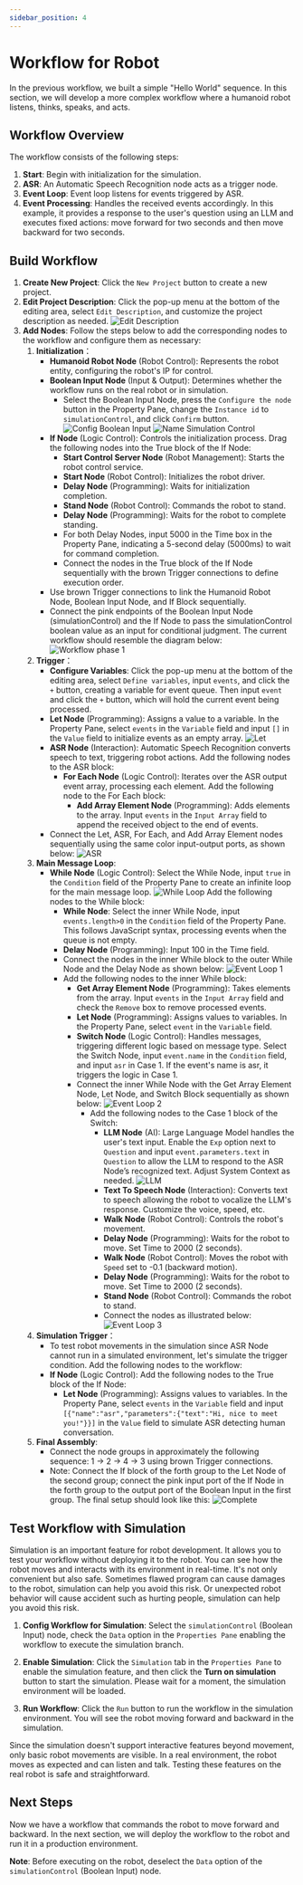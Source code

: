 ```yaml
---
sidebar_position: 4
---
```


# Workflow for Robot

In the previous workflow, we built a simple "Hello World" sequence. In this section, we will develop a more complex workflow where a humanoid robot listens, thinks, speaks, and acts.

## Workflow Overview

The workflow consists of the following steps:

1. **Start**: Begin with initialization for the simulation.
2. **ASR**: An Automatic Speech Recognition node acts as a trigger node.
3. **Event Loop**: Event loop listens for events triggered by ASR.
4. **Event Processing**: Handles the received events accordingly. In this example, it provides a response to the user's question using an LLM and executes fixed actions: move forward for two seconds and then move backward for two seconds.

## Build Workflow

1. **Create New Project**: Click the `New Project` button to create a new project.
2. **Edit Project Description**: Click the pop-up menu at the bottom of the editing area, select `Edit Description`, and customize the project description as needed.
![Edit Description](edit-description.png)
3. **Add Nodes**: Follow the steps below to add the corresponding nodes to the workflow and configure them as necessary:
     1. **Initialization**：
         - **Humanoid Robot Node** (Robot Control): Represents the robot entity, configuring the robot's IP for control.
         - **Boolean Input Node** (Input & Output): Determines whether the workflow runs on the real robot or in simulation.
           - Select the Boolean Input Node, press the `Configure the node` button in the Property Pane, change the `Instance id` to `simulationControl`, and click `Confirm` button.
![Config Boolean Input](config-boolean-input.png)
![Name Simulation Control](name-simulation-control.png)
         - **If Node** (Logic Control): Controls the initialization process. Drag the following nodes into the True block of the If Node:
           - **Start Control Server Node** (Robot Management): Starts the robot control service.
           - **Start Node** (Robot Control): Initializes the robot driver.
           - **Delay Node** (Programming): Waits for initialization completion.
           - **Stand Node** (Robot Control): Commands the robot to stand.
           - **Delay Node** (Programming): Waits for the robot to complete standing.
           - For both Delay Nodes, input 5000 in the Time box in the Property Pane, indicating a 5-second delay (5000ms) to wait for command completion.
           - Connect the nodes in the True block of the If Node sequentially with the brown Trigger connections to define execution order.
         - Use brown Trigger connections to link the Humanoid Robot Node, Boolean Input Node, and If Block sequentially.
         - Connect the pink endpoints of the Boolean Input Node (simulationControl) and the If Node to pass the simulationControl boolean value as an input for conditional judgment.
        The current workflow should resemble the diagram below:
![Workflow phase 1](phase-1.png)
     2. **Trigger**：
         - **Configure Variables**: Click the pop-up menu at the bottom of the editing area, select `Define variables`, input `events`, and click the `+` button, creating a variable for event queue. Then input `event` and click the `+` button, which will hold the current event being processed.
         - **Let Node** (Programming): Assigns a value to a variable. In the Property Pane, select `events` in the `Variable` field and input `[]` in the `Value` field to initialize events as an empty array.
![Let](let.png)
         - **ASR Node** (Interaction): Automatic Speech Recognition converts speech to text, triggering robot actions. Add the following nodes to the ASR block:
           - **For Each Node** (Logic Control): Iterates over the ASR output event array, processing each element. Add the following node to the For Each block:
             - **Add Array Element Node** (Programming): Adds elements to the array. Input `events` in the `Input Array` field to append the received object to the end of events.
         - Connect the Let, ASR, For Each, and Add Array Element nodes sequentially using the same color input-output ports, as shown below:
![ASR](asr.png)
     3. **Main Message Loop**:
         - **While Node** (Logic Control): Select the While Node, input `true` in the `Condition` field of the Property Pane to create an infinite loop for the main message loop.
![While Loop](while-true.png)
            Add the following nodes to the While block:
           - **While Node**: Select the inner While Node, input `events.length>0` in the `Condition` field of the Property Pane. This follows JavaScript syntax, processing events when the queue is not empty.
           - **Delay Node** (Programming): Input 100 in the Time field.
           - Connect the nodes in the inner While block to the outer While Node and the Delay Node as shown below:
![Event Loop 1](event-loop-1.png)
           - Add the following nodes to the inner While block:
             - **Get Array Element Node** (Programming): Takes elements from the array. Input `events` in the `Input Array` field and check the `Remove` box to remove processed events.
             - **Let Node** (Programming): Assigns values to variables. In the Property Pane, select `event` in the `Variable` field.
             - **Switch Node** (Logic Control): Handles messages, triggering different logic based on message type. Select the Switch Node, input `event.name` in the `Condition` field, and input `asr` in Case 1. If the event's name is asr, it triggers the logic in Case 1.
             - Connect the inner While Node with the Get Array Element Node, Let Node, and Switch Block sequentially as shown below:
![Event Loop 2](event-loop-2.png)
               - Add the following nodes to the Case 1 block of the Switch:
                 - **LLM Node** (AI): Large Language Model handles the user's text input. Enable the `Exp` option next to `Question` and input `event.parameters.text` in `Question` to allow the LLM to respond to the ASR Node’s recognized text. Adjust System Context as needed.
![LLM](llm.png)
                 - **Text To Speech Node** (Interaction): Converts text to speech allowing the robot to vocalize the LLM's response. Customize the voice, speed, etc.
                 - **Walk Node** (Robot Control): Controls the robot's movement.
                 - **Delay Node** (Programming): Waits for the robot to move. Set Time to 2000 (2 seconds).
                 - **Walk Node** (Robot Control): Moves the robot with `Speed` set to -0.1 (backward motion).
                 - **Delay Node** (Programming): Waits for the robot to move. Set Time to 2000 (2 seconds).
                 - **Stand Node** (Robot Control): Commands the robot to stand.
                 - Connect the nodes as illustrated below:
![Event Loop 3](event-loop-3.png)
     4. **Simulation Trigger**：
         - To test robot movements in the simulation since ASR Node cannot run in a simulated environment, let's simulate the trigger condition. Add the following nodes to the workflow:
         - **If Node** (Logic Control): Add the following nodes to the True block of the If Node:
           - **Let Node** (Programming): Assigns values to variables. In the Property Pane, select `events` in the `Variable` field and input `[{"name":"asr","parameters":{"text":"Hi, nice to meet you!"}}]` in the `Value` field to simulate ASR detecting human conversation.
     5. **Final Assembly**:
         - Connect the node groups in approximately the following sequence: 1 -> 2 -> 4 -> 3 using brown Trigger connections.
         - Note: Connect the If block of the forth group to the Let Node of the second group; connect the pink input port of the If Node in the forth group to the output port of the Boolean Input in the first group. The final setup should look like this:
![Complete](complete.png)

## Test Workflow with Simulation

Simulation is an important feature for robot development. It allows you to test your workflow without deploying it to the robot. You can see how the robot moves and interacts with its environment in real-time. It's not only convenient but also safe. Sometimes flawed program can cause damages to the robot, simulation can help you avoid this risk. Or unexpected robot behavior will cause accident such as hurting people, simulation can help you avoid this risk.


1. **Config Workflow for Simulation**: Select the `simulationControl` (Boolean Input) node, check the `Data` option in the `Properties Pane` enabling the workflow to execute the simulation branch.
   
2. **Enable Simulation**: Click the `Simulation` tab in the `Properties Pane` to enable the simulation feature, and then click the **Turn on simulation** button to start the simulation. Please wait for a moment, the simulation environment will be loaded.

3. **Run Workflow**: Click the `Run` button to run the workflow in the simulation environment. You will see the robot moving forward and backward in the simulation.

Since the simulation doesn't support interactive features beyond movement, only basic robot movements are visible. In a real environment, the robot moves as expected and can listen and talk. Testing these features on the real robot is safe and straightforward.

## Next Steps

Now we have a workflow that commands the robot to move forward and backward. In the next section, we will deploy the workflow to the robot and run it in a production environment.

**Note**:
Before executing on the robot, deselect the `Data` option of the `simulationControl` (Boolean Input) node.